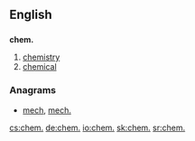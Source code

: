 ==English==
==={{abbreviation}}===
'''chem.'''

# [[chemistry]]
# [[chemical]]

===Anagrams===
* [[mech#English|mech]], [[mech.#English|mech.]]
[[cs:chem.]]
[[de:chem.]]
[[io:chem.]]
[[sk:chem.]]
[[sr:chem.]]